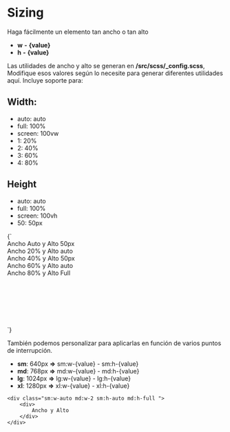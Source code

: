 
<Meta title="Utilidades/Sizing" />

# Sizing

Haga fácilmente un elemento tan ancho o tan alto

- **w** **-** **{value}**
- **h** **-** **{value}**

Las utilidades de ancho y alto se generan en **/src/scss/_config.scss**,
Modifique esos valores según lo necesite para generar diferentes utilidades aquí. 
Incluye soporte para:

## Width:
- auto: auto
- full: 100%
- screen: 100vw
- 1: 20%
- 2: 40%
- 3: 60% 
- 4: 80%

## Height
- auto: auto
- full: 100%
- screen: 100vh
- 50: 50px

<Preview>
    <Story name="Sizing" height="450px">
        {`
        <div class="" style="height: 200px">
            <div class="bd p-10 mb-10 w-auto h-50 bg-default text-white">
                Ancho Auto y Alto 50px
            </div>
            <div class="bd p-10 mb-10 w-1 h-auto bg-primary text-white">
                Ancho 20% y Alto auto
            </div>
            <div class="bd p-10 mb-10 w-2 h-50 bg-secondary text-white">
                Ancho 40% y Alto 50px
            </div>
            <div class="bd p-10 mb-10 w-3 h-auto bg-default text-white">
                Ancho 60% y Alto auto
            </div>
            <div class="bd p-10 w-4 h-full bg-primary text-white">
                Ancho 80% y Alto Full
            </div>
        </div>
        `}
    </Story>
</Preview>

También podemos personalizar para aplicarlas en función de varios puntos de interrupción.

- **sm**: 640px **=>**  sm:w-{value} - sm:h-{value} 
- **md**: 768px **=>**  md:w-{value} - md:h-{value}
- **lg**: 1024px **=>** lg:w-{value} - lg:h-{value}
- **xl**: 1280px **=>** xl:w-{value} - xl:h-{value}

~~~
<div class="sm:w-auto md:w-2 sm:h-auto md:h-full ">
    <div>
        Ancho y Alto
    </div>
</div>
~~~

